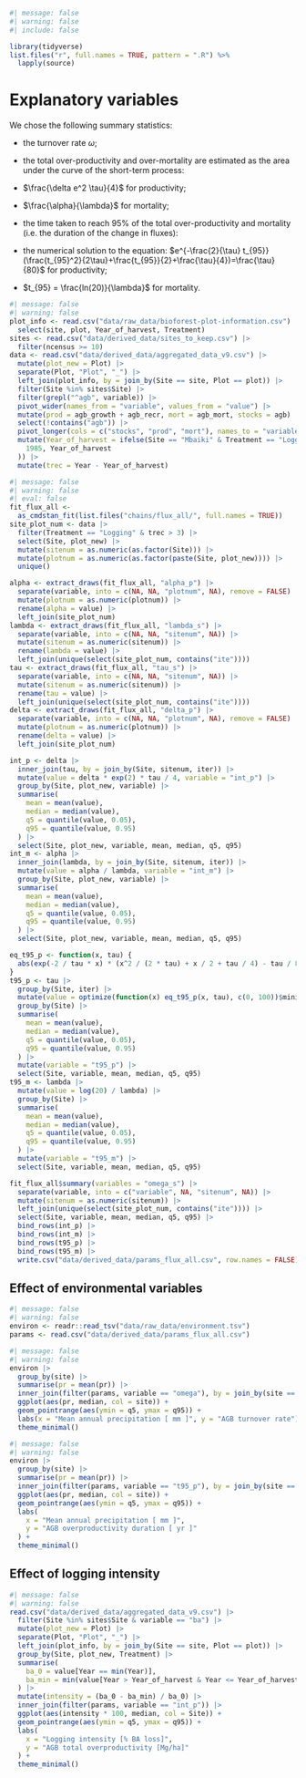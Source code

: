 ```r
#| message: false
#| warning: false
#| include: false

library(tidyverse)
list.files("r", full.names = TRUE, pattern = ".R") %>%
  lapply(source)
```

# Explanatory variables {.unnumbered}

We chose the following summary statistics:

-   the turnover rate $\omega$;

-   the total over-productivity and over-mortality are estimated as the area under the curve of the short-term process:

-   $\frac{\delta e^2 \tau}{4}$ for productivity;

-   $\frac{\alpha}{\lambda}$ for mortality;

-   the time taken to reach 95% of the total over-productivity and mortality (i.e. the duration of the change in fluxes):

-   the numerical solution to the equation: $e^{-\frac{2}{\tau} t_{95}}(\frac{t_{95}^2}{2\tau}+\frac{t_{95}}{2}+\frac{\tau}{4})=\frac{\tau}{80}$ for productivity;

-   $t_{95} = \frac{ln(20)}{\lambda}$ for mortality.

```r
#| message: false
#| warning: false
plot_info <- read.csv("data/raw_data/bioforest-plot-information.csv") |>
  select(site, plot, Year_of_harvest, Treatment)
sites <- read.csv("data/derived_data/sites_to_keep.csv") |>
  filter(ncensus >= 10)
data <- read.csv("data/derived_data/aggregated_data_v9.csv") |>
  mutate(plot_new = Plot) |>
  separate(Plot, "Plot", "_") |>
  left_join(plot_info, by = join_by(Site == site, Plot == plot)) |>
  filter(Site %in% sites$Site) |>
  filter(grepl("^agb", variable)) |>
  pivot_wider(names_from = "variable", values_from = "value") |>
  mutate(prod = agb_growth + agb_recr, mort = agb_mort, stocks = agb) |>
  select(!contains("agb")) |>
  pivot_longer(cols = c("stocks", "prod", "mort"), names_to = "variable") |>
  mutate(Year_of_harvest = ifelse(Site == "Mbaiki" & Treatment == "Logging",
    1985, Year_of_harvest
  )) |>
  mutate(trec = Year - Year_of_harvest)
```

```r
#| message: false
#| warning: false
#| eval: false
fit_flux_all <-
  as_cmdstan_fit(list.files("chains/flux_all/", full.names = TRUE))
site_plot_num <- data |>
  filter(Treatment == "Logging" & trec > 3) |>
  select(Site, plot_new) |>
  mutate(sitenum = as.numeric(as.factor(Site))) |>
  mutate(plotnum = as.numeric(as.factor(paste(Site, plot_new)))) |>
  unique()

alpha <- extract_draws(fit_flux_all, "alpha_p") |>
  separate(variable, into = c(NA, NA, "plotnum", NA), remove = FALSE) |>
  mutate(plotnum = as.numeric(plotnum)) |>
  rename(alpha = value) |>
  left_join(site_plot_num)
lambda <- extract_draws(fit_flux_all, "lambda_s") |>
  separate(variable, into = c(NA, NA, "sitenum", NA)) |>
  mutate(sitenum = as.numeric(sitenum)) |>
  rename(lambda = value) |>
  left_join(unique(select(site_plot_num, contains("ite"))))
tau <- extract_draws(fit_flux_all, "tau_s") |>
  separate(variable, into = c(NA, NA, "sitenum", NA)) |>
  mutate(sitenum = as.numeric(sitenum)) |>
  rename(tau = value) |>
  left_join(unique(select(site_plot_num, contains("ite"))))
delta <- extract_draws(fit_flux_all, "delta_p") |>
  separate(variable, into = c(NA, NA, "plotnum", NA), remove = FALSE) |>
  mutate(plotnum = as.numeric(plotnum)) |>
  rename(delta = value) |>
  left_join(site_plot_num)

int_p <- delta |>
  inner_join(tau, by = join_by(Site, sitenum, iter)) |>
  mutate(value = delta * exp(2) * tau / 4, variable = "int_p") |>
  group_by(Site, plot_new, variable) |>
  summarise(
    mean = mean(value),
    median = median(value),
    q5 = quantile(value, 0.05),
    q95 = quantile(value, 0.95)
  ) |>
  select(Site, plot_new, variable, mean, median, q5, q95)
int_m <- alpha |>
  inner_join(lambda, by = join_by(Site, sitenum, iter)) |>
  mutate(value = alpha / lambda, variable = "int_m") |>
  group_by(Site, plot_new, variable) |>
  summarise(
    mean = mean(value),
    median = median(value),
    q5 = quantile(value, 0.05),
    q95 = quantile(value, 0.95)
  ) |>
  select(Site, plot_new, variable, mean, median, q5, q95)

eq_t95_p <- function(x, tau) {
  abs(exp(-2 / tau * x) * (x^2 / (2 * tau) + x / 2 + tau / 4) - tau / 80)
}
t95_p <- tau |>
  group_by(Site, iter) |>
  mutate(value = optimize(function(x) eq_t95_p(x, tau), c(0, 100))$minimum) |>
  group_by(Site) |>
  summarise(
    mean = mean(value),
    median = median(value),
    q5 = quantile(value, 0.05),
    q95 = quantile(value, 0.95)
  ) |>
  mutate(variable = "t95_p") |>
  select(Site, variable, mean, median, q5, q95)
t95_m <- lambda |>
  mutate(value = log(20) / lambda) |>
  group_by(Site) |>
  summarise(
    mean = mean(value),
    median = median(value),
    q5 = quantile(value, 0.05),
    q95 = quantile(value, 0.95)
  ) |>
  mutate(variable = "t95_m") |>
  select(Site, variable, mean, median, q5, q95)

fit_flux_all$summary(variables = "omega_s") |>
  separate(variable, into = c("variable", NA, "sitenum", NA)) |>
  mutate(sitenum = as.numeric(sitenum)) |>
  left_join(unique(select(site_plot_num, contains("ite")))) |>
  select(Site, variable, mean, median, q5, q95) |>
  bind_rows(int_p) |>
  bind_rows(int_m) |>
  bind_rows(t95_p) |>
  bind_rows(t95_m) |>
  write.csv("data/derived_data/params_flux_all.csv", row.names = FALSE)
```

## Effect of environmental variables 

```r
#| message: false
#| warning: false
environ <- readr::read_tsv("data/raw_data/environment.tsv")
params <- read.csv("data/derived_data/params_flux_all.csv")
```

```r
#| message: false
#| warning: false
environ |>
  group_by(site) |>
  summarise(pr = mean(pr)) |>
  inner_join(filter(params, variable == "omega"), by = join_by(site == Site)) |>
  ggplot(aes(pr, median, col = site)) +
  geom_pointrange(aes(ymin = q5, ymax = q95)) +
  labs(x = "Mean annual precipitation [ mm ]", y = "AGB turnover rate") +
  theme_minimal()
```

```r
#| message: false
#| warning: false
environ |>
  group_by(site) |>
  summarise(pr = mean(pr)) |>
  inner_join(filter(params, variable == "t95_p"), by = join_by(site == Site)) |>
  ggplot(aes(pr, median, col = site)) +
  geom_pointrange(aes(ymin = q5, ymax = q95)) +
  labs(
    x = "Mean annual precipitation [ mm ]",
    y = "AGB overproductivity duration [ yr ]"
  ) +
  theme_minimal()
```

## Effect of logging intensity

```r
#| message: false
#| warning: false
read.csv("data/derived_data/aggregated_data_v9.csv") |>
  filter(Site %in% sites$Site & variable == "ba") |>
  mutate(plot_new = Plot) |>
  separate(Plot, "Plot", "_") |>
  left_join(plot_info, by = join_by(Site == site, Plot == plot)) |>
  group_by(Site, plot_new, Treatment) |>
  summarise(
    ba_0 = value[Year == min(Year)],
    ba_min = min(value[Year > Year_of_harvest & Year <= Year_of_harvest + 5])
  ) |>
  mutate(intensity = (ba_0 - ba_min) / ba_0) |>
  inner_join(filter(params, variable == "int_p")) |>
  ggplot(aes(intensity * 100, median, col = Site)) +
  geom_pointrange(aes(ymin = q5, ymax = q95)) +
  labs(
    x = "Logging intensity [% BA loss]",
    y = "AGB total overproductivity [Mg/ha]"
  ) +
  theme_minimal()
```

